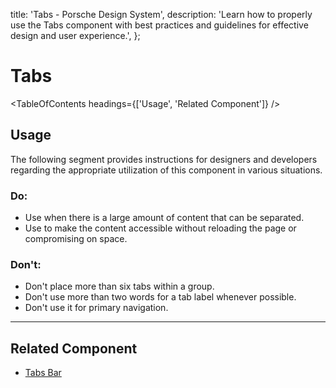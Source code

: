 
  title: 'Tabs - Porsche Design System',
  description:
    'Learn how to properly use the Tabs component with best practices and guidelines for effective design and user experience.',
};

# Tabs <ComponentStatus tagName="p-tabs"></ComponentStatus>

<TableOfContents headings={['Usage', 'Related Component']} />

## Usage

The following segment provides instructions for designers and developers regarding the appropriate utilization of this
component in various situations.

### Do:

- Use when there is a large amount of content that can be separated.
- Use to make the content accessible without reloading the page or compromising on space.

### Don't:

- Don't place more than six tabs within a group.
- Don't use more than two words for a tab label whenever possible.
- Don't use it for primary navigation.

---

## Related Component

- [Tabs Bar](/components/tabs-bar/)
